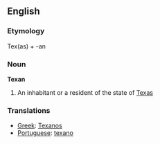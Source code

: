 ==English==

===Etymology===
Tex(as) + -an

===Noun===
'''Texan'''
# An inhabitant or a resident of the state of [[Texas]]

===Translations===
*[[Greek]]: [[Texanos]]
*[[Portuguese]]: [[texano]]